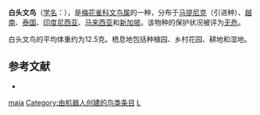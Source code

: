 {{Speciesbox 
| taxon = Lonchura maja
| image = Cappuccino2.JPG
| status = LC | status_system = IUCN3.1
| authority = [[卡尔·林奈|Linnaeus]], 1766
| range_map= Areale L. maja.JPG
}}
'''白头文鸟'''（[[学名|学名]]：{{lang|la|''Lonchura maja''}}），是[[梅花雀科|梅花雀科]][[文鸟属|文鸟属]]的一种，分布于[[马提尼克|马提尼克]]（引进种）、[[越南|越南]]、[[泰国|泰国]]、[[印度尼西亚|印度尼西亚]]、[[马来西亚|马来西亚]]和[[新加坡|新加坡]]。该物种的保护状况被评为[[无危|无危]]。

白头文鸟的平均体重约为12.5克。栖息地包括种植园、乡村花园、耕地和湿地。

== 参考文献 ==
{{commons category|Lonchura maja}}
*{{cite web|url=http://www.birdlife.org/datazone/speciesfactsheet.php?id=8716&m=0|title=Lonchura maja|publisher=[[国际鸟盟|BirdLife.org]]|accessdate=2011-06-27|archive-date=2016-03-04|archive-url=https://web.archive.org/web/20160304215911/http://www.birdlife.org/datazone/speciesfactsheet.php?id=8716&m=0|dead-url=no}}
{{Taxonbar|from=Q548262}}

[[Category:文鸟属|maja]]
[[Category:由机器人创建的鸟类条目|Category:由机器人创建的鸟类条目]]
[[Category:1766年描述的鳥類|L]]